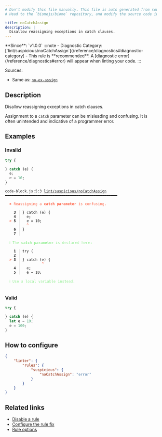 ```yaml
---
# Don't modify this file manually. This file is auto generated from source, and you will lose your changes next time the website is built.
# Head to the `biomejs/biome` repository, and modify the source code in there.

title: noCatchAssign
description: |
  Disallow reassigning exceptions in catch clauses.
---
```


<Tabs>
<TabItem label="JavaScript (and super languages)" icon="seti:javascript">
**Since**: `v1.0.0`
:::note
- Diagnostic Category: [`lint/suspicious/noCatchAssign`](/reference/diagnostics#diagnostic-category)
- This rule is **recommended**. A [diagnostic error](/reference/diagnostics#error) will appear when linting your code.
:::

Sources: 
- Same as: <a href="https://eslint.org/docs/latest/rules/no-ex-assign" target="_blank"><code>no-ex-assign</code></a>

## Description
Disallow reassigning exceptions in catch clauses.

Assignment to a `catch` parameter can be misleading and confusing.
It is often unintended and indicative of a programmer error.

## Examples

### Invalid

```js
try {

} catch (e) {
  e;
  e = 10;
}
```

<pre class="language-text"><code class="language-text">code-block.js:5:3 <a href="https://biomejs.dev/linter/rules/no-catch-assign">lint/suspicious/noCatchAssign</a> ━━━━━━━━━━━━━━━━━━━━━━━━━━━━━━━━━━━━━━━━━━━━━━━━━━━━<br /><br />  <strong><span style="color: Tomato;">✖</span></strong> <span style="color: Tomato;">Reassigning a </span><span style="color: Tomato;"><strong>catch parameter</strong></span><span style="color: Tomato;"> is confusing.</span><br />  <br />    <strong>3 │ </strong>&#125; catch (e) &#123;<br />    <strong>4 │ </strong>  e;<br />  <strong><span style="color: Tomato;">&gt;</span></strong> <strong>5 │ </strong>  e = 10;<br />   <strong>   │ </strong>  <strong><span style="color: Tomato;">^</span></strong><br />    <strong>6 │ </strong>&#125;<br />    <strong>7 │ </strong><br />  <br />  <strong><span style="color: lightgreen;">ℹ</span></strong> <span style="color: lightgreen;">The </span><span style="color: lightgreen;"><strong>catch parameter</strong></span><span style="color: lightgreen;"> is declared here:</span><br />  <br />    <strong>1 │ </strong>try &#123;<br />    <strong>2 │ </strong><br />  <strong><span style="color: Tomato;">&gt;</span></strong> <strong>3 │ </strong>&#125; catch (e) &#123;<br />   <strong>   │ </strong>         <strong><span style="color: Tomato;">^</span></strong><br />    <strong>4 │ </strong>  e;<br />    <strong>5 │ </strong>  e = 10;<br />  <br />  <strong><span style="color: lightgreen;">ℹ</span></strong> <span style="color: lightgreen;">Use a local variable instead.</span><br />  <br /></code></pre>

### Valid

```js
try {

} catch (e) {
  let e = 10;
  e = 100;
}
```

## How to configure
```json title="biome.json"
{
	"linter": {
		"rules": {
			"suspicious": {
				"noCatchAssign": "error"
			}
		}
	}
}

```
## Related links

- [Disable a rule](/linter/#disable-a-lint-rule)
- [Configure the rule fix](/linter#configure-the-rule-fix)
- [Rule options](/linter/#rule-options)

</TabItem>
</Tabs>


